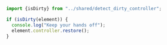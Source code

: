 ```js
import {isDirty} from "../shared/detect_dirty_controller";

if (isDirty(element)) {
  console.log("Keep your hands off");
  element.controller.restore();
}
```